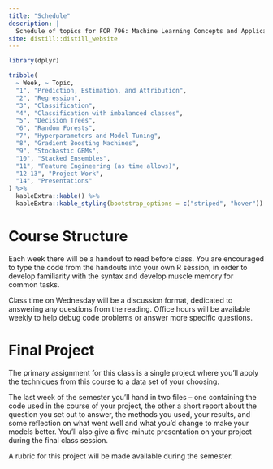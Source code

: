 ```yaml
---
title: "Schedule"
description: |
  Schedule of topics for FOR 796: Machine Learning Concepts and Applications
site: distill::distill_website
---
```


```r
library(dplyr)

tribble(
  ~ Week, ~ Topic, 
  "1", "Prediction, Estimation, and Attribution", 
  "2", "Regression",
  "3", "Classification",
  "4", "Classification with imbalanced classes",
  "5", "Decision Trees",
  "6", "Random Forests",
  "7", "Hyperparameters and Model Tuning",
  "8", "Gradient Boosting Machines",
  "9", "Stochastic GBMs",
  "10", "Stacked Ensembles",
  "11", "Feature Engineering (as time allows)",
  "12-13", "Project Work",
  "14", "Presentations"
) %>% 
  kableExtra::kable() %>% 
  kableExtra::kable_styling(bootstrap_options = c("striped", "hover"))
```

# Course Structure

Each week there will be a handout to read before class. You are encouraged to 
type the code from the handouts into your own R session, in order to develop
familiarity with the syntax and develop muscle memory for common tasks.

Class time on Wednesday will be a discussion format, dedicated to answering any
questions from the reading. Office hours will be available weekly to help debug
code problems or answer more specific questions.

# Final Project

The primary assignment for this class is a single project where you'll apply
the techniques from this course to a data set of your choosing. 

The last week of the semester you'll hand in two files -- one containing the
code used in the course of your project, the other a short report about the 
question you set out to answer, the methods you used, your results, and some
reflection on what went well and what you'd change to make your models better.
You'll also give a five-minute presentation on your project during the final 
class session. 

A rubric for this project will be made available during the semester.

